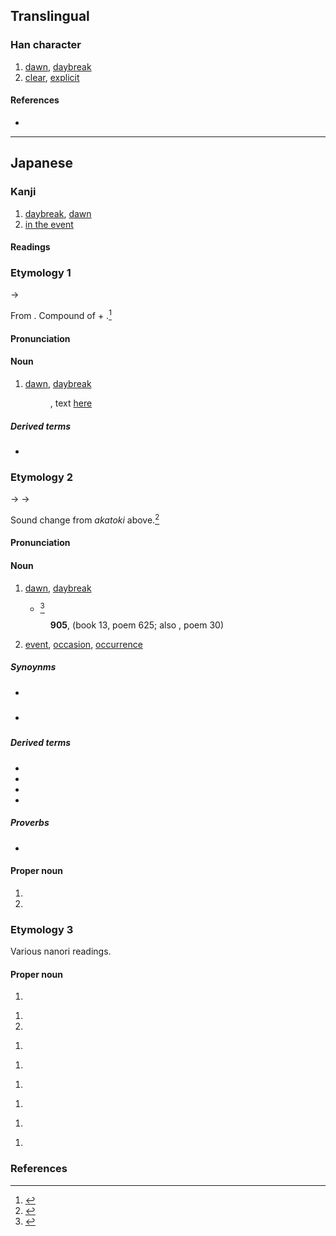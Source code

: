 {{also|曉}}
{{character info/new}}
==Translingual==
{{Han simplified forms|曉|暁|晓}}

===Han character===
{{Han char|rn=72|rad=日|as=08|sn=12|four=|canj=AJTU|ids=⿰日尭}}

# [[dawn]], [[daybreak]]
# [[clear]], [[explicit]]

====References====
* {{Han ref|kx=0497.311|dkj=14031|hdz=21516.011|uh=6681|ud=26241}}

----

==Japanese==
{{ja-kanji forms|暁|曉}}

===Kanji===
{{ja-kanji|grade=c|rs=日08|kyu=曉}}
# [[daybreak]], [[dawn]]
# [[in the event]]

====Readings====
{{ja-readings
|goon=きょう<けう
|kanon=きょう<けう
|kanyoon=ぎょう<げう
|kun=あかつき-, さと-る
|nanori=あきら, あけ, あつき, さとる, てる, ゆたか
}}

===Etymology 1===
{{ja-kanjitab|あかとき|yomi=k}}
{{IPAchar|/aka to<sub>2</sub>ki<sub>1</sub>/}} → {{IPAchar|/akatoki/}}

From {{inh|ja|ojp|sort=あかとき|-}}. Compound of {{m|ja|明|tr=aka||[[bright]]}} + {{m|ja|時|tr=toki||[[time]]}}.<ref name=DJR>{{R:Daijirin}}</ref>

====Pronunciation====
{{ja-pron|y=k|あかとき}}

====Noun====
{{ja-noun|kyu=曉|あかとき}}

# {{lb|ja|archaic|possibly|_|obsolete|sort=あかとき}} [[dawn]], [[daybreak]]
#: {{RQ:Manyoshu|18|4084}}, text [http://jti.lib.virginia.edu/japanese/manyoshu/Man18Yo#4084.html here]
#:: {{ja-usex|m='''安可登吉'''尓 名能里奈久奈流 保登等藝須 伊夜米豆良之久 於毛保由流香母|m_kana='''あかとき'''に なのりなくなる ほととぎす いやめづらしく おもほゆるかも|'''暁'''に名告り鳴くなる霍公鳥いやめづらしく思ほゆるかも|'''あかとき''' に な-のり なくなる ほととぎす いや めづらしく おもほゆるかも|rom='''akatoki''' ni nanori nakunaru {{ll|ja|ほととぎす|hototogisu}} iya mezurashiku omōyuru kamo}}

=====Derived terms=====
* {{ja-r|暁%闇|あかとき%-やみ|[[moonless]] dawn}}

===Etymology 2===
{{ja-kanjitab|あかつき|yomi=k}}
{{IPAchar|/akatoki/}} → {{IPAchar|/akatuki/}} → {{IPAchar|/akat͡suki/}}

Sound change from ''akatoki'' above.<ref name=DJR>{{R:Daijirin}}</ref>

====Pronunciation====
{{ja-pron|y=k|あかつき|dev=3|acc=0|acc_ref=DJR}}

====Noun====
{{ja-noun|kyu=曉|あかつき}}

# [[dawn]], [[daybreak]]
#* {{RQ:Konkōmyō Saishōōkyō Ongi|8 (back)}}<ref>{{R:Konkōmyō Saishōōkyō Ongi}}</ref>
#*: {{lang|ja|天暁 '''アカツキ'''}}
#: '''905''', ''{{w|Kokin Wakashū}}'' (book 13, poem 625; also ''{{w|Ogura Hyakunin Isshu|Hyakunin Isshu}}'', poem 30)
#:: {{ja-usex|有明のつれなく見えし別れより'''暁'''ばかり憂きものはなし|ありあけ の つれなく みえし わかれ より '''あかつき''' ばかり うきもの は なし|rom={{ll|ja|有明|ariake}} no tsurenaku mieshi wakare yori '''akatsuki''' bakari {{ll|ja|浮き物|ukimono}} wa nashi|Since that parting when I saw that distant look in the late moon's glare, nothing seems more cruel to me than the hours before '''dawn'''.<ref>{{cite-book|1997|{{w|Shōtetsu}}|editor=Steven D. Carter|Unforgotten Dreams: Poems by the Zen Monk Shōtetsu|series=Translations from the Asian classics |edition=illustrated|publisher=Columbia University Press|isbn=0-2311-0576-2|page=38}}</ref>}}
# [[event]], [[occasion]], [[occurrence]]

=====Synoynms=====
* {{sense|dawn}} {{ja-r|夜明け|よあけ}}
* {{sense|dawn}} {{ja-r|夜明け方|よあけ-がた}}

=====Derived terms=====
* {{ja-r|暁%起き|あかつき%-おき|waking up just before daybreak}}
* {{ja-r|暁の空|あかつき の そら|dawning [[sky]]}}
* {{ja-r|暁%闇|あかつき%-やみ|[[moonless]] dawn}}
* {{ja-r|成功の暁には|せいこう の あかつき に は|when one has [[succeed]]ed}}

=====Proverbs=====
* {{ja-r|春眠 暁 を 覚えず|しゅんみん あかつき を おぼえず}}

====Proper noun====
{{ja-pos|proper|あかつき}}

# {{given name|female|lang=ja|sort=あかつき}}
# {{surname|lang=ja|sort=あかつき}}

===Etymology 3===
Various nanori readings.

====Proper noun====
{{ja-pos|proper|あかな}}

# {{given name|female|lang=ja|sort=あかな}}

{{ja-pos|proper|あき}}

# {{given name|female|lang=ja|sort=あき}}
# {{surname|lang=ja|sort=あき}}

{{ja-pos|proper|あきら}}

# {{given name|female|lang=ja|sort=あきら}}

{{ja-pos|proper|きょう|hhira=けう}}

# {{given name|unisex|lang=ja|sort=きよう}}

{{ja-pos|proper|ぎょう|hhira=げう}}

# {{given name|female|lang=ja|sort=きよう'}}

{{ja-pos|proper|さとし}}

# {{given name|male|lang=ja|sort=さとし}}

{{ja-pos|proper|さとる}}

# {{given name|unisex|lang=ja|sort=さとる}}

{{ja-pos|proper|とおる}}

# {{given name|unisex|lang=ja|sort=とおる}}

===References===
<references/>
